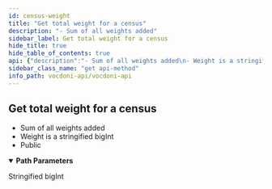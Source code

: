 ```yaml
---
id: census-weight
title: "Get total weight for a census"
description: "- Sum of all weights added"
sidebar_label: Get total weight for a census
hide_title: true
hide_table_of_contents: true
api: {"description":"- Sum of all weights added\n- Weight is a stringified bigInt\n- Public","operationId":"censusWeight","tags":["census"],"parameters":[{"name":"censusId","in":"path","description":"Census id","required":true,"schema":{"type":"string","example":"b547a9c83ad7d61b568cf10ebbb25338d680810fa219fa69477cfbd860b386c2"}}],"responses":{"200":{"description":"Stringified bigInt","content":{"application/json":{"example":"{\n  \"weight\": \"2\"\n}"}}}},"method":"get","path":"/censuses/{censusId}/weight","servers":[{"url":"https://api.vocdoni.io/version/v3"}],"security":[{"bearerAuth":[]}],"securitySchemes":{"bearerAuth":{"type":"http","scheme":"bearer"}},"info":{"version":"2.0.0","title":"Vocdoni API","license":{"name":"MIT"},"description":"**Goals and Objectives:** \nThe Vocdoni API is meant to be the entry point for external integrators to add voting capabilities to an existing  CRM, customer base and product experience. The API should act as a satellite that facilitates creating votes using  Vocdoni, without the hassle of learning a deep platform.\nThis API should allow to perform the basic primitives of the Vocdoni Protocol such as manage organizations, voting  processes and be able to vote, abstracting as much as possible the complexity and doing so, offering simple and  clear methods to perform such actions.\nLast but not least, the API should be modular and allow further expansion with other independent modules such as  payments, CSPs, SSI providers, CRM’s, etc. becoming a open voting block/”lego” for the Web2.0 & Web 3.0 world."},"postman":{"name":"Get total weight for a census","description":{"content":"- Sum of all weights added\n- Weight is a stringified bigInt\n- Public","type":"text/plain"},"url":{"path":["censuses",":censusId","weight"],"host":["{{baseUrl}}"],"query":[],"variable":[{"disabled":false,"description":{"content":"(Required) Census id","type":"text/plain"},"type":"any","value":"","key":"censusId"}]},"header":[{"key":"Accept","value":"application/json"}],"method":"GET"}}
sidebar_class_name: "get api-method"
info_path: vocdoni-api/vocdoni-api
---
```



## Get total weight for a census



- Sum of all weights added
- Weight is a stringified bigInt
- Public

<details style={{"marginBottom":"1rem"}} data-collapsed={false} open={true}><summary style={{}}><strong>Path Parameters</strong></summary><div><ul><ParamsItem className={"paramsItem"} param={{"name":"censusId","in":"path","description":"Census id","required":true,"schema":{"type":"string","example":"b547a9c83ad7d61b568cf10ebbb25338d680810fa219fa69477cfbd860b386c2"}}}></ParamsItem></ul></div></details><div><ApiTabs><TabItem label={"200"} value={"200"}><div>

Stringified bigInt

</div><div><MimeTabs schemaType={"response"}><TabItem label={"application/json"} value={"application/json"}><SchemaTabs><TabItem label={"Example"} value={"Example"}><ResponseSamples responseExample={"{\n  \"weight\": \"2\"\n}"} language={"json"}></ResponseSamples></TabItem></SchemaTabs></TabItem></MimeTabs></div></TabItem></ApiTabs></div>
      